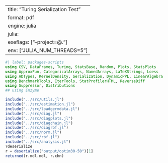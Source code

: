 -------------------------------------------------------------------------------
title: "Turing Serialization Test"
format: pdf
engine: julia
julia:
  exeflags: ["--project=@."]
  env: ["JULIA_NUM_THREADS=5"]
---

```julia
#| label: packages-scripts
using CSV, DataFrames, Turing, StatsBase, Random, Plots, StatsPlots
using ApproxFun, CategoricalArrays, NamedArrays, LaTeXStrings, Loess
using ADTypes, KernelDensity, Serialization, DynamicPPL, LinearAlgebra
using BenchmarkTools, IterTools, StatProfilerHTML, ReverseDiff
using Suppressor, Distributions
## using Enzyme

include("../src/utils.jl")
include("../src/estimation.jl")
include("../src/loadgermdata.jl")
include("../src/diag.jl")
include("../src/diagplots.jl")
include("../src/diagchain.jl")
include("../src/diagrbf.jl")
include("../src/norm.jl")
include("../src/rbf.jl")
include("../src/analysis.jl")
?deserialize
r = deserialize("output/optim30-50")[1]
returned(r.mdl.mdl, r.chn)

```

<!-- ```{julia} -->

<!-- using Turing, Distributions, Serialization, Random -->

<!-- ``` -->

<!--  ```{julia} -->

<!-- #| label: simulate-data -->
<!-- # N = 100 -->
<!-- # x = rand(N) -->
<!-- # y = x .* 2.0 .+ rand(N) -->

<!-- @model function linear_model(x, y) -->
<!--     σ ~ Exponential(1.0) -->
<!--     β ~ Normal(0, 5) -->
<!--     p = β .* x -->
<!--     for i in eachindex(x) -->
<!--         y[i] ~ Normal(p[i], σ) -->
<!--     end -->
<!--     return p -->
<!-- end -->

<!-- # mdl = linear_model(x, y) -->
<!-- # mles = maximum_likelihood(mdl) -->

<!-- # chn = Chains(reshape(collect(mles.values), (1, :, 1)), names(mles.values)[1]) -->
<!-- # # chn = Turing.sample(mdl, NUTS(), 10) -->
<!-- # serialize("model_result", (; mdl, chn)) -->

<!-- ``` -->




<!-- ```{julia} -->

<!-- r2 = deserialize("model_result"); -->
<!-- Turing.returned(r2.mdl, r2.chn) -->

<!-- ``` -->
